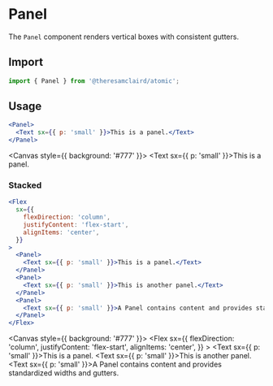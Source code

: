 
<Meta title="Components/Panel" component={Panel} />

# Panel

The `Panel` component renders vertical boxes with consistent gutters.

## Import

```jsx
import { Panel } from '@theresamclaird/atomic';
```

## Usage

```jsx
<Panel>
  <Text sx={{ p: 'small' }}>This is a panel.</Text>
</Panel>
```

<Canvas style={{ background: '#777' }}>
  <Story name="Usage">
    <Panel>
      <Text sx={{ p: 'small' }}>This is a panel.</Text>
    </Panel>
  </Story>
</Canvas>

### Stacked

```jsx
<Flex
  sx={{
    flexDirection: 'column',
    justifyContent: 'flex-start',
    alignItems: 'center',
  }}
>
  <Panel>
    <Text sx={{ p: 'small' }}>This is a panel.</Text>
  </Panel>
  <Panel>
    <Text sx={{ p: 'small' }}>This is another panel.</Text>
  </Panel>
  <Panel>
    <Text sx={{ p: 'small' }}>A Panel contains content and provides standardized widths and gutters.</Text>
  </Panel>
</Flex>
```

<Canvas style={{ background: '#777' }}>
  <Story name="Stacked Panel">
    <Flex
      sx={{
        flexDirection: 'column',
        justifyContent: 'flex-start',
        alignItems: 'center',
      }}
    >
      <Panel>
        <Text sx={{ p: 'small' }}>This is a panel.</Text>
      </Panel>
      <Panel>
        <Text sx={{ p: 'small' }}>This is another panel.</Text>
      </Panel>
      <Panel>
        <Text sx={{ p: 'small' }}>A Panel contains content and provides standardized widths and gutters.</Text>
      </Panel>
    </Flex>
  </Story>
</Canvas>